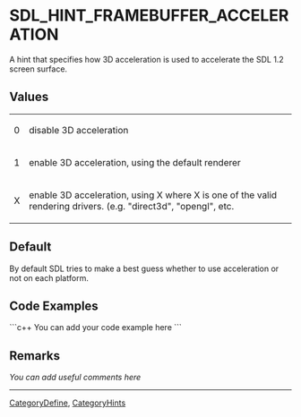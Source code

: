 <!-- pragma section-numbers off -->
<!-- pragma camelcase off -->

= SDL_HINT_FRAMEBUFFER_ACCELERATION =
A hint that specifies how 3D acceleration is used to accelerate the SDL 1.2 screen surface.


== Values ==
{|
|0
|disable 3D acceleration
|-
|1
|enable 3D acceleration, using the default renderer
|-
|X
|enable 3D acceleration, using X where X is one of the valid rendering drivers.  (e.g. "direct3d", "opengl", etc.
|}

== Default ==
By default SDL tries to make a best guess whether to use acceleration or not on each platform.

== Code Examples ==
```c++
You can add your code example here
```

== Remarks ==
''You can add useful comments here''
<!-- SDL can try to accelerate the screen surface returned by [[SDL_SetVideoMode]]() by using streaming textures with a 3D rendering engine.  This variable controls whether and how this is done. -->

----
[[CategoryDefine]], [[CategoryHints]]
